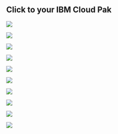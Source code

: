

## Click to your IBM Cloud Pak

<Row>

<Column colLg={4} colMd={4} noGutterMdLeft>
<ArticleCard
    color="dark"
    title="Cloud Pak for Applications"
    href="/apps/cp4a_overview/"
    >

![](../images/cp4apps2-blue.png)

</ArticleCard>
</Column>

<Column colLg={4} colMd={4} noGutterMdLeft>
<ArticleCard
    color="dark"
    title="Cloud Pak for Automation"
    href="/automation/introduction/"
    >

![](../images/cp4auto2-blue.png)

</ArticleCard>

</Column>

<Column colLg={4} colMd={4} noGutterMdLeft>
<ArticleCard
    color="dark"
    title="Cloud Pak for Integration"
    href="/integration/cp4i-introduction/"
    >

![](../images/cp4int2-blue.png)

</ArticleCard>
</Column>
</Row>

<Row>

<Column colLg={4} colMd={4} noGutterMdLeft>
<ArticleCard
    color="dark"
    title="Cloud Pak for Multicloud Management"
    href="/mcm/cp4mcm_introduction/"
    >

![](../images/cp4mcm2-blue.png)

</ArticleCard>

</Column>

<Column colLg={4} colMd={4} noGutterMdLeft>
<ArticleCard
    color="dark"
    title="Cloud Pak for Security"
    href="/security/introduction/"
    >

![](../images/cp4sec2-blue.png)

</ArticleCard>

</Column>

<Column colLg={4} colMd={4} noGutterMdLeft>
<ArticleCard
    color="dark"
    title="Multiple Cloud Pak Implementation"
    href="/multipak/multipak_overview/"
    >

![](../images/cpmult2-blue.png)

</ArticleCard>

</Column>

</Row>

<Row>

<Column colLg={4} colMd={4} noGutterMdLeft>
<ArticleCard
    color="dark"
    title="OpenShift Platform Installation"
    href="/ocp/introduction/"
    >

![](../images/rh-ocp2.jpg)

</ArticleCard>
</Column>

<Column colLg={4} colMd={4} noGutterMdLeft>
<ArticleCard
    color="dark"
    title="OpenShift Platform Day 2"
    href="/day2/Introduction/"
    >

![](../images/csmo_ai.png)

</ArticleCard>
</Column>

<Column colLg={4} colMd={4} noGutterMdLeft>
<ArticleCard
    color="dark"
    title="What's New"
    href="/news/"
    >

![](../images/newsextra2.jpg)

</ArticleCard>
</Column>
</Row>

<Row>

<Column colLg={4} colMd={4} noGutterMdLeft>
<ArticleCard
    color="dark"
    title="Watson AIOps"
    href="/aiops/aimgr/install/"
    >

![](../images/aiops.jpg)

</ArticleCard>
</Column>

<Column colLg={4} colMd={4} noGutterMdLeft>

</Column>

<Column colLg={4} colMd={4} noGutterMdLeft>

</Column>
</Row>
